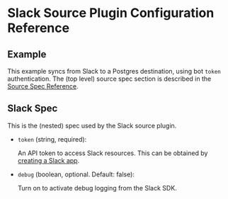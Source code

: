 # Slack Source Plugin Configuration Reference

## Example

This example syncs from Slack to a Postgres destination, using bot `token` authentication. The (top level) source spec section is described in the [Source Spec Reference](/docs/reference/source-spec).

<Configuration/>

## Slack Spec

This is the (nested) spec used by the Slack source plugin.

- `token` (string, required):
   
  An API token to access Slack resources. This can be obtained by [creating a Slack app](/docs/plugins/sources/slack/overview#step-1).

- `debug` (boolean, optional. Default: false):

  Turn on to activate debug logging from the Slack SDK.
